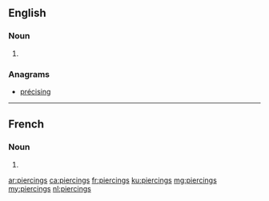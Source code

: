 ==English==

===Noun===
{{head|en|noun plural form}}

# {{plural of|piercing|lang=en}}

===Anagrams===
* [[précising#English|précising]]

----

==French==

===Noun===
{{head|fr|noun plural form|g=?}}

# {{plural of|piercing|lang=fr}}

[[ar:piercings]]
[[ca:piercings]]
[[fr:piercings]]
[[ku:piercings]]
[[mg:piercings]]
[[my:piercings]]
[[nl:piercings]]